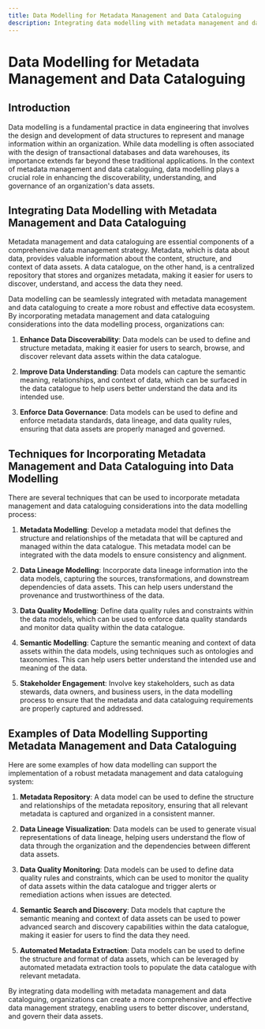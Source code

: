```yaml
---
title: Data Modelling for Metadata Management and Data Cataloguing
description: Integrating data modelling with metadata management and data cataloguing
---
```


# Data Modelling for Metadata Management and Data Cataloguing

## Introduction

Data modelling is a fundamental practice in data engineering that involves the design and development of data structures to represent and manage information within an organization. While data modelling is often associated with the design of transactional databases and data warehouses, its importance extends far beyond these traditional applications. In the context of metadata management and data cataloguing, data modelling plays a crucial role in enhancing the discoverability, understanding, and governance of an organization's data assets.

## Integrating Data Modelling with Metadata Management and Data Cataloguing

Metadata management and data cataloguing are essential components of a comprehensive data management strategy. Metadata, which is data about data, provides valuable information about the content, structure, and context of data assets. A data catalogue, on the other hand, is a centralized repository that stores and organizes metadata, making it easier for users to discover, understand, and access the data they need.

Data modelling can be seamlessly integrated with metadata management and data cataloguing to create a more robust and effective data ecosystem. By incorporating metadata management and data cataloguing considerations into the data modelling process, organizations can:

1. **Enhance Data Discoverability**: Data models can be used to define and structure metadata, making it easier for users to search, browse, and discover relevant data assets within the data catalogue.

2. **Improve Data Understanding**: Data models can capture the semantic meaning, relationships, and context of data, which can be surfaced in the data catalogue to help users better understand the data and its intended use.

3. **Enforce Data Governance**: Data models can be used to define and enforce metadata standards, data lineage, and data quality rules, ensuring that data assets are properly managed and governed.

## Techniques for Incorporating Metadata Management and Data Cataloguing into Data Modelling

There are several techniques that can be used to incorporate metadata management and data cataloguing considerations into the data modelling process:

1. **Metadata Modelling**: Develop a metadata model that defines the structure and relationships of the metadata that will be captured and managed within the data catalogue. This metadata model can be integrated with the data models to ensure consistency and alignment.

2. **Data Lineage Modelling**: Incorporate data lineage information into the data models, capturing the sources, transformations, and downstream dependencies of data assets. This can help users understand the provenance and trustworthiness of the data.

3. **Data Quality Modelling**: Define data quality rules and constraints within the data models, which can be used to enforce data quality standards and monitor data quality within the data catalogue.

4. **Semantic Modelling**: Capture the semantic meaning and context of data assets within the data models, using techniques such as ontologies and taxonomies. This can help users better understand the intended use and meaning of the data.

5. **Stakeholder Engagement**: Involve key stakeholders, such as data stewards, data owners, and business users, in the data modelling process to ensure that the metadata and data cataloguing requirements are properly captured and addressed.

## Examples of Data Modelling Supporting Metadata Management and Data Cataloguing

Here are some examples of how data modelling can support the implementation of a robust metadata management and data cataloguing system:

1. **Metadata Repository**: A data model can be used to define the structure and relationships of the metadata repository, ensuring that all relevant metadata is captured and organized in a consistent manner.

2. **Data Lineage Visualization**: Data models can be used to generate visual representations of data lineage, helping users understand the flow of data through the organization and the dependencies between different data assets.

3. **Data Quality Monitoring**: Data models can be used to define data quality rules and constraints, which can be used to monitor the quality of data assets within the data catalogue and trigger alerts or remediation actions when issues are detected.

4. **Semantic Search and Discovery**: Data models that capture the semantic meaning and context of data assets can be used to power advanced search and discovery capabilities within the data catalogue, making it easier for users to find the data they need.

5. **Automated Metadata Extraction**: Data models can be used to define the structure and format of data assets, which can be leveraged by automated metadata extraction tools to populate the data catalogue with relevant metadata.

By integrating data modelling with metadata management and data cataloguing, organizations can create a more comprehensive and effective data management strategy, enabling users to better discover, understand, and govern their data assets.